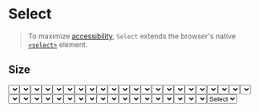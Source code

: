 

# Select

> To maximize [accessibility](https://www.w3.org/WAI/ARIA/apg/patterns/listbox/), `Select` extends the browser's native [`<select>`](https://developer.mozilla.org/en-US/docs/Web/HTML/Element/select) element.

## Size

<DesignComponentsDisplay className="grid-cols-2 lg:grid-cols-4">
  <Select size="sm" children={<option>Select</option>} />
  <Select size="md" children={<option>Select</option>} />
  <Select size="lg" children={<option>Select</option>} />
  <Select size="xl" children={<option>Select</option>} />
</DesignComponentsDisplay>

## Variant

<DesignComponentsDisplay className="grid-cols-2 lg:grid-cols-4">
  <Select variant="primary" children={<option>Select</option>} />
  <Select variant="secondary" children={<option>Select</option>} />
  <Select variant="outline" children={<option>Select</option>} />
  <Select variant="ghost" children={<option>Select</option>} />
</DesignComponentsDisplay>

## Intent

<DesignComponentsDisplay className="grid-cols-2 md:grid-cols-3 lg:grid-cols-6">
  <Select variant="primary" intent="none" children={<option>Select</option>} />
  <Select variant="primary" intent="primary" children={<option>Select</option>} />
  <Select variant="primary" intent="fail" children={<option>Select</option>} />
  <Select variant="primary" intent="success" children={<option>Select</option>} />
  <Select variant="primary" intent="warning" children={<option>Select</option>} />
  <Select variant="primary" intent="orange" children={<option>Select</option>} />
  <Select variant="secondary" intent="none" children={<option>Select</option>} />
  <Select variant="secondary" intent="primary" children={<option>Select</option>} />
  <Select variant="secondary" intent="fail" children={<option>Select</option>} />
  <Select variant="secondary" intent="success" children={<option>Select</option>} />
  <Select variant="secondary" intent="warning" children={<option>Select</option>} />
  <Select variant="secondary" intent="orange" children={<option>Select</option>} />
  <Select variant="outline" intent="none" children={<option>Select</option>} />
  <Select variant="outline" intent="primary" children={<option>Select</option>} />
  <Select variant="outline" intent="fail" children={<option>Select</option>} />
  <Select variant="outline" intent="success" children={<option>Select</option>} />
  <Select variant="outline" intent="warning" children={<option>Select</option>} />
  <Select variant="outline" intent="orange" children={<option>Select</option>} />
  <Select variant="ghost" intent="none" children={<option>Select</option>} />
  <Select variant="ghost" intent="primary" children={<option>Select</option>} />
  <Select variant="ghost" intent="fail" children={<option>Select</option>} />
  <Select variant="ghost" intent="success" children={<option>Select</option>} />
  <Select variant="ghost" intent="warning" children={<option>Select</option>} />
  <Select variant="ghost" intent="orange" children={<option>Select</option>} />
</DesignComponentsDisplay>

## Disabled

<DesignComponentsDisplay className="grid-cols-2 lg:grid-cols-4">
  <Select variant="primary" children={<option>Select</option>} />
  <Select variant="primary" children={<option>Select</option>} disabled />
  <Select variant="secondary" children={<option>Select</option>} />
  <Select variant="secondary" children={<option>Select</option>} disabled />
  <Select variant="outline" children={<option>Select</option>} />
  <Select variant="outline" children={<option>Select</option>} disabled />
  <Select variant="ghost" children={<option>Select</option>} />
  <Select variant="ghost" children={<option>Select</option>} disabled />
</DesignComponentsDisplay>

## Right icon

To override the default `ChevronDown` icon (from [`lucide-react`](https://lucide.dev)), pass a custom icon component to the `rightIcon` prop.

<DesignComponentsDisplay className="grid-cols-1">
  <Select rightIcon={<Circle />} children={<option>Select</option>} />
</DesignComponentsDisplay>

  <DesignLayout name="Select" selected="/design/component/select" {...props} />
);
